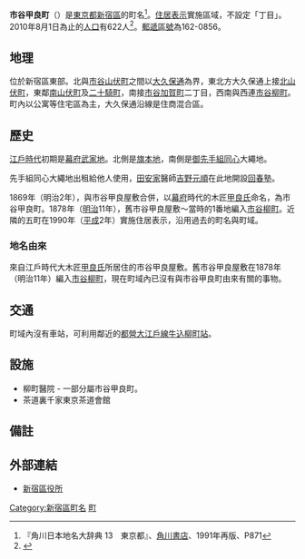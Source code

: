 {{Pathnav|日本|東京都|新宿區|frame=1}}
{{Infobox Settlement
|official_name = 市谷甲良町
|native_name =
|settlement_type = [[町|町]]
|image_skyline =
|imagesize =
|image_caption =
|image_flag =
|image_seal =
| image_map =
| map_caption =
| pushpin_map =
|subdivision_type = [[國家|國家]]
|subdivision_name = [[File:Flag_of_Japan.svg|border]] [[日本|日本]]
|subdivision_type1 = [[都道府縣|都道府縣]]
|subdivision_name1 = [[File:Flag_of_Tokyo_Prefecture.svg|25px]] [[東京都|東京都]]
|subdivision_type2 = [[東京都區部|特別區]]
|subdivision_name2 = [[File:Flag_of_Shinjuku,_Tokyo.svg|25px]] [[新宿區|新宿區]]
|established_title =
|established_date =
|government_type =
|leader_title =
|leader_name =
|area_magnitude =
|area_total_sq_mi =
|area_total_km2 =
|area_land_sq_mi =
|area_land_km2 =
|area_urban_sq_mi =
|area_urban_km2 =
|area_metro_km2 =
|area_metro_sq_mi =
|population_as_of= 2013年（平成25年）8月1日
|population_footnotes =
|population_total = 622
|population_urban =
|population_metro =
|population_density_sq_mi =
|population_density_km2 =
| timezone = [[日本標準時間|JST]]
| utc_offset = +9
|timezone_DST =
|utc_offset_DST =
|latd=|latm=|lats=|latNS=
|longd=|longm=|longs=|longEW=
|elevation_footnotes=
|elevation_m =
|elevation_ft =
|postal_code_type = [[郵遞區號|郵遞區號]]
|postal_code = 162-0856
|area_code =
|website =
|footnotes =
}}
'''市谷甲良町'''（{{jpn|j=市谷甲良町|hg=いちがやこうらちょう|rm=Ichigaya-kōrachō|f=y}}）是[[東京都|東京都]][[新宿區|新宿區]]的町名<ref name="kado">『角川日本地名大辞典 13　東京都』、[[角川書店|角川書店]]、1991年再版、P871</ref>。[[住居表示|住居表示]]實施區域，不設定「丁目」。2010年8月1日為止的[[人口|人口]]有622人<ref>{{Cite web |url=http://www.city.shinjuku.lg.jp/content/000130038.xls |title=新宿区　住民基本台帳の町丁別世帯数及び男女別人口（日本人と外国人の合計） |access-date=2013-08-09 |archive-date=2014-08-19 |archive-url=https://web.archive.org/web/20140819083633/http://www.city.shinjuku.lg.jp/content/000130038.xls |dead-url=no }}</ref>。[[郵遞區號|郵遞區號]]為162-0856。

== 地理 ==
位於新宿區東部。北與[[市谷山伏町|市谷山伏町]]之間以[[大久保通|大久保通]]為界，東北方大久保通上接[[北山伏町|北山伏町]]，東鄰[[南山伏町|南山伏町]]及[[二十騎町|二十騎町]]，南接[[市谷加賀町|市谷加賀町]]二丁目，西南與西連[[市谷柳町|市谷柳町]]。町內以公寓等住宅區為主，大久保通沿線是住商混合區。

== 歷史 ==
[[江戶時代|江戶時代]]初期是[[幕府|幕府]][[武家地|武家地]]。北側是[[旗本|旗本地]]，南側是[[御先手組|御先手組]][[同心|同心]]大繩地。

先手組同心大繩地出租給他人使用，[[田安家|田安家]]醫師[[吉野元順|吉野元順]]在此地開設[[回春塾|回春塾]]。

1869年（明治2年），與市谷甲良屋敷合併，以[[幕府|幕府]]時代的木匠[[甲良氏|甲良氏]]命名，為市谷甲良町。1878年（[[明治|明治]]11年），舊市谷甲良屋敷～當時的1番地編入[[市谷柳町|市谷柳町]]。近隣的五町在1990年（[[平成|平成]]2年）實施住居表示，沿用過去的町名與町域。

=== 地名由來 ===
來自江戶時代大木匠[[甲良氏|甲良氏]]所居住的市谷甲良屋敷。舊市谷甲良屋敷在1878年（明治11年）編入[[市谷柳町|市谷柳町]]，現在町域內已沒有與市谷甲良町由來有關的事物。

== 交通 ==
町域內沒有車站，可利用鄰近的[[都營地下鐵大江戶線|都營大江戶線]][[牛込柳町站|牛込柳町站]]。

== 設施 ==
* 柳町醫院 - 一部分屬市谷甲良町。
* 茶道裏千家東京茶道會館

== 備註 ==
{{reflist}}

== 外部連結 ==
* [http://www.city.shinjuku.lg.jp/ 新宿區役所] {{Wayback|url=http://www.city.shinjuku.lg.jp/ |date=20130630141142 }}

{{Geographic Location
|中央      = 市谷甲良町
|北        = [[市谷山伏町|市谷山伏町]]
|東北      = [[北山伏町|北山伏町]]
|東        = [[南山伏町|南山伏町]]
|東南      = [[二十騎町|二十騎町]]
|南        = [[市谷加賀町|市谷加賀町]]
|Southwest =
|西        = [[市谷柳町|市谷柳町]]
|Northwest =
|image     =
}}

{{新宿區的町名}}

{{DEFAULTSORT:Ichigaya-Koracho}}
[[Category:新宿區町名|Category:新宿區町名]]
[[Category:以人名命名的日本行政區|町]]